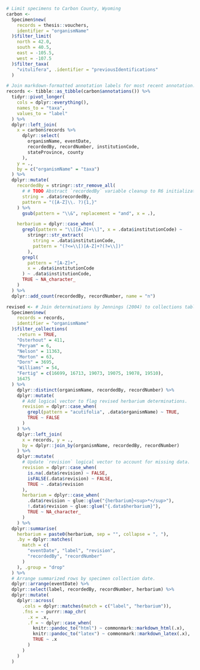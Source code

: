 
```r
# Limit specimens to Carbon County, Wyoming
carbon <-
  Specimen$new(
    records = thesis::vouchers,
    identifier = "organismName"
  )$filter_limit(
    north = 42.0,
    south = 40.5,
    east = -105.5,
    west = -107.5
  )$filter_taxa(
    "vitulifera", .identifier = "previousIdentifications"
  )

# Join markdown-formatted annotation labels for most recent annotation.
records <- tibble::as_tibble(carbon$annotations()) %>%
  tidyr::pivot_longer(
    cols = dplyr::everything(),
    names_to = "taxa",
    values_to = "label"
  ) %>%
  dplyr::left_join(
    x = carbon$records %>%
      dplyr::select(
        organismName, eventDate,
        recordedBy, recordNumber, institutionCode,
        stateProvince, county
      ),
    y = .,
    by = c("organismName" = "taxa")
  ) %>%
  dplyr::mutate(
    recordedBy = stringr::str_remove_all(
      # # TODO Abstract `recordedBy` variable cleanup to R6 initialization.
      string = .data$recordedBy,
      pattern = "([A-Z]\\. ?){1,}"
    ) %>%
      gsub(pattern = "\\&", replacement = "and", x = .),

    herbarium = dplyr::case_when(
      grepl(pattern = "\\[[A-Z]+\\]", x = .data$institutionCode) ~
        stringr::str_extract(
          string = .data$institutionCode,
          pattern = "(?<=\\[)[A-Z]+?(?=\\])"
        ),
      grepl(
        pattern = "[A-Z]+",
        x = .data$institutionCode
      ) ~ .data$institutionCode,
      TRUE ~ NA_character_
    )
  ) %>%
  dplyr::add_count(recordedBy, recordNumber, name = "n")
```

```r
revised <- # Join determinations by Jennings (2004) to collections table.
  Specimen$new(
    records = records,
    identifier = "organismName"
  )$filter_collections(
    .return = TRUE,
    "Osterhout" = 411,
    "Peryam" = 6,
    "Nelson" = 11363,
    "Morton" = 63,
    "Dorn" = 3695,
    "Williams" = 54,
    "Fertig" = c(16699, 16713, 19073, 19075, 19078, 19510),
    16475
  ) %>%
    dplyr::distinct(organismName, recordedBy, recordNumber) %>%
    dplyr::mutate(
      # Add logical vector to flag revised herbarium determinations.
      revision = dplyr::case_when(
        grepl(pattern = "acutifolia", .data$organismName) ~ TRUE,
        TRUE ~ FALSE
      )
    ) %>%
    dplyr::left_join(
      x = records, y = .,
      by = dplyr::join_by(organismName, recordedBy, recordNumber)
    ) %>%
    dplyr::mutate(
      # Update `revision` logical vector to account for missing data.
      revision = dplyr::case_when(
        is.na(.data$revision) ~ FALSE,
        isFALSE(.data$revision) ~ FALSE,
        TRUE ~ .data$revision
      ),
      herbarium = dplyr::case_when(
        .data$revision ~ glue::glue("{herbarium}<sup>*</sup>"),
        !.data$revision ~ glue::glue("{.data$herbarium}"),
        TRUE ~ NA_character_
      )
    ) %>%
  dplyr::summarise(
    herbarium = paste0(herbarium, sep = "", collapse = ", "),
    .by = dplyr::matches(
      match = c(
        "eventDate", "label", "revision",
        "recordedBy", "recordNumber"
      )
    ), .group = "drop"
  ) %>%
  # Arrange summarized rows by specimen collection date.
  dplyr::arrange(eventDate) %>%
  dplyr::select(label, recordedBy, recordNumber, herbarium) %>%
  dplyr::mutate(
    dplyr::across(
      .cols = dplyr::matches(match = c("label", "herbarium")),
      .fns = ~ purrr::map_chr(
        .x = .x,
        .f = ~ dplyr::case_when(
          knitr::pandoc_to("html") ~ commonmark::markdown_html(.x),
          knitr::pandoc_to("latex") ~ commonmark::markdown_latex(.x),
          TRUE ~ .x
        )
      )
    )
  )
```
